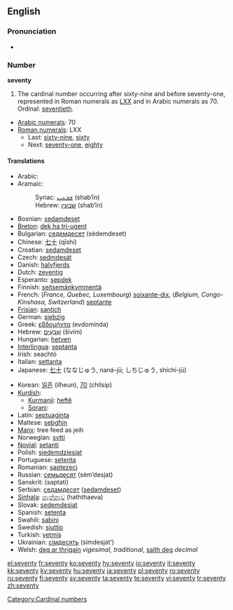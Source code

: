 ==English==

===Pronunciation===
* {{audio|en-us-seventy.ogg|Audio (US)}}

===Number===
'''seventy'''

# The cardinal number occurring after sixty-nine and before seventy-one, represented in Roman numerals as [[LXX]] and in Arabic numerals as 70. Ordinal: [[seventieth]].
*[[w:Arabic numerals|Arabic numerals]]: 70
*[[w:Roman numerals|Roman numerals]]: LXX
**Last: [[sixty-nine]], [[sixty]]
**Next: [[seventy-one]], [[eighty]]

====Translations====
{{trans-top|cardinal number}}
*Arabic: {{ARchar|[[سبعين]]}} {{unicode|(sabaʕí:n)}}
*Aramaic:
*:Syriac: [[ܫܒܥܝܢ]] (shab‘īn) {{c}}
*:Hebrew: [[שבעין]] (shab‘īn) {{c}}
*Bosnian: [[sedamdeset]]
*[[Breton]]: [[dek ha tri-ugent]]
*Bulgarian: [[седемдесет]] (sédemdeset)
*Chinese: [[七十]] (qīshí)
*Croatian: [[sedamdeset]]
*Czech: [[sedmdesát]]
*Danish: [[halvfjerds]]
*Dutch: [[zeventig]] {{f}}
*Esperanto: [[sepdek]]
*Finnish: [[seitsemänkymmentä]]
*French: (''France, Quebec, Luxembourg'') [[soixante-dix]], (''Belgium, Congo-Kinshasa, Switzerland'') [[septante]] {{m}}
*[[Frisian]]: [[santich]]
*German: [[siebzig]] {{f}}
*Greek: [[εβδομήντα]] (evdomínda)
*Hebrew: [[שבעים|שִׁבְעִים]] (šivím) {{mf}}
*Hungarian: [[hetven]]
*[[Interlingua]]: [[septanta]]
*Irish: seachtó
*Italian: [[settanta]] {{m}}
*Japanese: [[七十]] (ななじゅう, naná-jū; しちじゅう, shichí-jū)
{{trans-mid}}
*Korean: [[일흔]] (ilheun), [[70]] (chilsip)
*[[Kurdish]]:
**[[Kurmanji]]: [[heftê]]
**[[Sorani]]: {{KUchar|[[حه‌فتا]]}}
*Latin: [[septuaginta]]
*Maltese: [[sebgħin]]
*[[Manx]]: tree feed as jeih
*Norwegian: [[sytti]]
*[[Novial]]: [[setanti]]
*Polish: [[siedemdziesiąt]]
*Portuguese: [[setenta]]
*Romanian: [[şaptezeci]]
*Russian: [[семьдесят]] (sém’desjat)
*Sanskrit: (saptatí)
*Serbian: [[седамдесет]] ([[sedamdeset]])
*[[Sinhala]]: [[හැත්තෑව]] (haththaeva)
*Slovak: [[sedemdesiat]]
*Spanish: [[setenta]]
*Swahili: [[sabini]]
*Swedish: [[sjuttio]]
*Turkish: [[yetmiş]]
*Ukrainian: [[сімдесять]] (símdesjat’)
*Welsh: [[deg ar thrigain]] ''vigesimal, traditional'', [[saith deg]] ''decimal''
{{trans-bottom}}

[[Category:Cardinal numbers]]

[[el:seventy]]
[[fr:seventy]]
[[ko:seventy]]
[[hy:seventy]]
[[io:seventy]]
[[it:seventy]]
[[kk:seventy]]
[[ky:seventy]]
[[hu:seventy]]
[[ja:seventy]]
[[pl:seventy]]
[[ro:seventy]]
[[ru:seventy]]
[[fi:seventy]]
[[sv:seventy]]
[[ta:seventy]]
[[te:seventy]]
[[vi:seventy]]
[[tr:seventy]]
[[zh:seventy]]